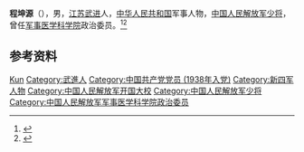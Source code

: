 '''程坤源'''（{{bd|1920年||2007年}}），男，[[江苏|江苏]][[武进|武进]]人，[[中华人民共和国|中华人民共和国]]军事人物，[[中国人民解放军少将|中国人民解放军少将]]，曾任[[军事医学科学院|军事医学科学院]]政治委员。<ref>{{Cite book|title=中国抗日战争人物大词典|author=刘景泉主编; 沈久泉, 王凯捷, 李卓副主编|publisher=天津大学出版社|year=1999|isbn=|location=|pages=}}</ref><ref>{{Cite book|title=中华军事人物大辞典|author=吴如蒿著; 陈策才, 张光彩, 赵功德等副主编|publisher=新华出版社|year=1989|isbn=|location=北京|pages=}}</ref>

== 参考资料 ==
{{reflist}}

{{中国人物小作品}}

{{Authority control}}
{{DEFAULTSORT:Cheng程}}
[[Category:程姓|Kun]]
[[Category:武進人|Category:武進人]]
[[Category:中国共产党党员_(1938年入党)|Category:中国共产党党员 (1938年入党)]]
[[Category:新四军人物|Category:新四军人物]]
[[Category:中国人民解放军开国大校|Category:中国人民解放军开国大校]]
[[Category:中国人民解放军少将|Category:中国人民解放军少将]]
[[Category:中国人民解放军军事医学科学院政治委员|Category:中国人民解放军军事医学科学院政治委员]]